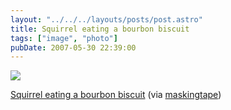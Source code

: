```yaml
---
layout: "../../../layouts/posts/post.astro"
title: Squirrel eating a bourbon biscuit
tags: ["image", "photo"]
pubDate: 2007-05-30 22:39:00
---
```


![](/images/notes/squirrel-eating-a-bourbon-biscuit.jpg)

[Squirrel eating a bourbon biscuit](https://www.flickr.com/photos/maskingtape/380941613/) (via [maskingtape](http://flickr.com/photos/maskingtape))
